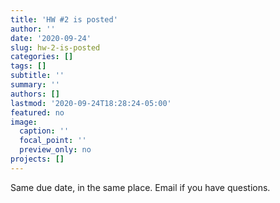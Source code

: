 ```yaml
---
title: 'HW #2 is posted'
author: ''
date: '2020-09-24'
slug: hw-2-is-posted
categories: []
tags: []
subtitle: ''
summary: ''
authors: []
lastmod: '2020-09-24T18:28:24-05:00'
featured: no
image:
  caption: ''
  focal_point: ''
  preview_only: no
projects: []
---
```


Same due date, in the same place. Email if you have questions. 
